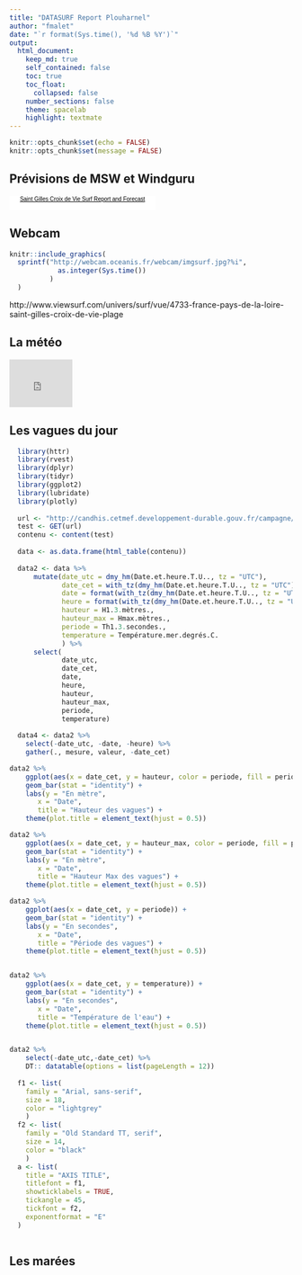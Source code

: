 ```yaml
---
title: "DATASURF Report Plouharnel"
author: "fmalet"
date: "`r format(Sys.time(), '%d %B %Y')`"
output: 
  html_document:
    keep_md: true
    self_contained: false
    toc: true
    toc_float:
      collapsed: false
    number_sections: false
    theme: spacelab
    highlight: textmate
---
```


```r
knitr::opts_chunk$set(echo = FALSE)
knitr::opts_chunk$set(message = FALSE)

```

## Prévisions de MSW et Windguru


<div align="center">

<!-- This code is issued by Magicseaweed.com under license 1523519931_19509 for the website  only subject to terms and conditions
and this message being kept intact as part of the code. If you are not the license holder add this content to your website by registering at 
Magicseaweed.com. All copyrights retained by Wavetrak Limited and any attempt to modify or redistribute this code is prohibited. 
Please contact us for more information if required. -->
<div style="width:260px;background:#fff"><script type="text/javascript" src="http://magicseaweed.com/syndicate/index.php?licenseKey=1523519931_19509"></script><p><div style="font-family:Arial, Helvetica, sans-serif;text-align:center;font-size:10px;color:#000;height:25px;"><a href="http://magicseaweed.com/Saint-Gilles-Croix-de-Vie-Surf-Report/1572/" style="color:#000;">Saint Gilles Croix de Vie Surf Report and Forecast</a></div></p></div>
</div>


<script src="http://widget.windguru.cz/js/wg_widget.php" type="text/javascript"></script>
<script language="JavaScript" type="text/javascript">
//<![CDATA[
WgWidget({
s: 496869, odh:0, doh:24, wj:'knots', tj:'c', waj:'m', fhours:72, lng:'fr',
params: ['WINDSPD','GUST','SMER','TMPE','CDC','APCPs'],
first_row:true,
spotname:true,
first_row_minfo:true,
last_row:true,
lat_lon:true,
tz:true,
sun:true,
link_archive:false,
link_new_window:false
},
'wg_target_div_496869_57513678'
);
//]]>
</script>
<div id="wg_target_div_496869_57513678"></div>

## Webcam

```r

knitr::include_graphics(
  sprintf("http://webcam.oceanis.fr/webcam/imgsurf.jpg?%i",
            as.integer(Sys.time())
          )
  )

```

http://www.viewsurf.com/univers/surf/vue/4733-france-pays-de-la-loire-saint-gilles-croix-de-vie-plage

## La météo

<div align="center">
<script charset='UTF-8' src='http://www.meteofrance.com/mf3-rpc-portlet/rest/vignettepartenaire/852220/type/VILLE_FRANCE/size/PAYSAGE_VIGNETTE' type='text/javascript'></script>
</div>

<div align="center">
<iframe src="http://www.infoclimat.fr/infoclimat/vignette_fiche_temps.php?s=000N4" frameborder=0 marginwidth=0 marginheight=0 border=0 width="112px" height="85px" scrolling="no"></iframe>
</div>

## Les vagues du jour

```r
  library(httr)
  library(rvest)
  library(dplyr)
  library(tidyr)
  library(ggplot2)
  library(lubridate)
  library(plotly)
  
  url <- "http://candhis.cetmef.developpement-durable.gouv.fr/campagne/inc-tempsreel.php?idcampagne=9f61408e3afb633e50cdf1b20de6f466"
  test <- GET(url)
  contenu <- content(test)
  
  data <- as.data.frame(html_table(contenu))
  
  data2 <- data %>% 
      mutate(date_utc = dmy_hm(Date.et.heure.T.U.., tz = "UTC"),
             date_cet = with_tz(dmy_hm(Date.et.heure.T.U.., tz = "UTC"), tz='CET'),
             date = format(with_tz(dmy_hm(Date.et.heure.T.U.., tz = "UTC"), tz='CET'), '%A %d %b %Y'),
             heure = format(with_tz(dmy_hm(Date.et.heure.T.U.., tz = "UTC"), tz='CET'), '%R'),
             hauteur = H1.3.mètres.,
             hauteur_max = Hmax.mètres.,
             periode = Th1.3.secondes.,
             temperature = Température.mer.degrés.C.
             ) %>% 
      select(
             date_utc,
             date_cet,
             date,
             heure,
             hauteur,
             hauteur_max,
             periode,
             temperature)
  
  data4 <- data2 %>% 
    select(-date_utc, -date, -heure) %>% 
    gather(., mesure, valeur, -date_cet)
```

```r

data2 %>% 
    ggplot(aes(x = date_cet, y = hauteur, color = periode, fill = periode)) +
    geom_bar(stat = "identity") +
    labs(y = "En mètre",
       x = "Date",
       title = "Hauteur des vagues") +
    theme(plot.title = element_text(hjust = 0.5))

data2 %>% 
    ggplot(aes(x = date_cet, y = hauteur_max, color = periode, fill = periode)) +
    geom_bar(stat = "identity") +
    labs(y = "En mètre",
       x = "Date",
       title = "Hauteur Max des vagues") +
    theme(plot.title = element_text(hjust = 0.5))

data2 %>% 
    ggplot(aes(x = date_cet, y = periode)) +
    geom_bar(stat = "identity") +
    labs(y = "En secondes",
       x = "Date",
       title = "Période des vagues") +
    theme(plot.title = element_text(hjust = 0.5))


data2 %>% 
    ggplot(aes(x = date_cet, y = temperature)) +
    geom_bar(stat = "identity") +
    labs(y = "En secondes",
       x = "Date",
       title = "Température de l'eau") +
    theme(plot.title = element_text(hjust = 0.5))  


data2 %>%
    select(-date_utc,-date_cet) %>%
    DT:: datatable(options = list(pageLength = 12))
  
  f1 <- list(
    family = "Arial, sans-serif",
    size = 18,
    color = "lightgrey"
    )
  f2 <- list(
    family = "Old Standard TT, serif",
    size = 14,
    color = "black"
    )
  a <- list(
    title = "AXIS TITLE",
    titlefont = f1,
    showticklabels = TRUE,
    tickangle = 45,
    tickfont = f2,
    exponentformat = "E"
  )



```

## Les marées

<div align="center">
<script src="https://services.data.shom.fr/hdm/vignette/grande/LES_SABLES-D_OLONNE?locale=fr"></script>
</div>

